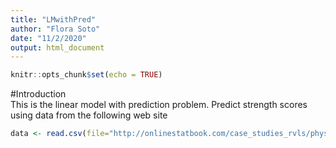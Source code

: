 ```yaml
---
title: "LMwithPred"
author: "Flora Soto"
date: "11/2/2020"
output: html_document
---
```


```r
knitr::opts_chunk$set(echo = TRUE)
```

#Introduction  
This is the linear model with prediction problem. Predict strength scores using data from the following web site  

```r
data <- read.csv(file="http://onlinestatbook.com/case_studies_rvls/physical_strength/data.txt",sep="",header=TRUE) 
```


